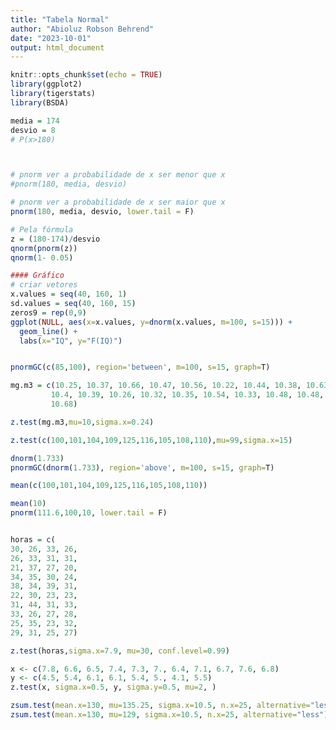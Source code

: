```yaml
---
title: "Tabela Normal"
author: "Abioluz Robson Behrend"
date: "2023-10-01"
output: html_document
---
```


```r
knitr::opts_chunk$set(echo = TRUE)
library(ggplot2)
library(tigerstats)
library(BSDA)
```

```r
media = 174
desvio = 8
# P(x>180)



# pnorm ver a probabilidade de x ser menor que x
#pnorm(180, media, desvio)

# pnorm ver a probabilidade de x ser maior que x
pnorm(180, media, desvio, lower.tail = F)

# Pela fórmula
z = (180-174)/desvio
qnorm(pnorm(z))
qnorm(1- 0.05)

#### Gráfico
# criar vetores
x.values = seq(40, 160, 1)
sd.values = seq(40, 160, 15)
zeros9 = rep(0,9)
ggplot(NULL, aes(x=x.values, y=dnorm(x.values, m=100, s=15))) + 
  geom_line() +
  labs(x="IQ", y="F(IQ)")


pnormGC(c(85,100), region='between', m=100, s=15, graph=T)

```


```r
mg.m3 = c(10.25, 10.37, 10.66, 10.47, 10.56, 10.22, 10.44, 10.38, 10.63,
         10.4, 10.39, 10.26, 10.32, 10.35, 10.54, 10.33, 10.48, 10.48, 10.48,
         10.68)

z.test(mg.m3,mu=10,sigma.x=0.24)

z.test(c(100,101,104,109,125,116,105,108,110),mu=99,sigma.x=15)

dnorm(1.733)
pnormGC(dnorm(1.733), region='above', m=100, s=15, graph=T)

mean(c(100,101,104,109,125,116,105,108,110))

mean(10)
pnorm(111.6,100,10, lower.tail = F)


horas = c(
30, 26, 33, 26,
26, 33, 31, 31,
21, 37, 27, 20,
34, 35, 30, 24,
38, 34, 39, 31,
22, 30, 23, 23,
31, 44, 31, 33,
33, 26, 27, 28,
25, 35, 23, 32,
29, 31, 25, 27)

z.test(horas,sigma.x=7.9, mu=30, conf.level=0.99)

x <- c(7.8, 6.6, 6.5, 7.4, 7.3, 7., 6.4, 7.1, 6.7, 7.6, 6.8)
y <- c(4.5, 5.4, 6.1, 6.1, 5.4, 5., 4.1, 5.5)
z.test(x, sigma.x=0.5, y, sigma.y=0.5, mu=2, )
```
```r
zsum.test(mean.x=130, mu=135.25, sigma.x=10.5, n.x=25, alternative="less")
zsum.test(mean.x=130, mu=129, sigma.x=10.5, n.x=25, alternative="less")

```





